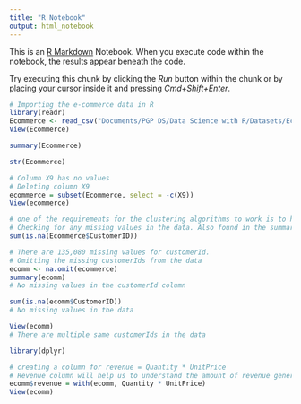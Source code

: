```yaml
---
title: "R Notebook"
output: html_notebook
---
```


This is an [R Markdown](http://rmarkdown.rstudio.com) Notebook. When you execute code within the notebook, the results appear beneath the code. 

Try executing this chunk by clicking the *Run* button within the chunk or by placing your cursor inside it and pressing *Cmd+Shift+Enter*. 

```r
# Importing the e-commerce data in R
library(readr)
Ecommerce <- read_csv("Documents/PGP DS/Data Science with R/Datasets/Ecommerce.csv")
View(Ecommerce)
```
```r
summary(Ecommerce)
```
```r
str(Ecommerce)
```

```r
# Column X9 has no values
# Deleting column X9
ecommerce = subset(Ecommerce, select = -c(X9))
View(ecommerce)
```
```r
# one of the requirements for the clustering algorithms to work is to have a dataset without any missing values
# Checking for any missing values in the data. Also found in the summary(Ecommerce) function
sum(is.na(Ecommerce$CustomerID))
```
```r
# There are 135,080 missing values for customerId.
# Omitting the missing customerIds from the data
ecomm <- na.omit(ecommerce)
summary(ecomm)
# No missing values in the customerId column
```
```r
sum(is.na(ecomm$CustomerID))
# No missing values in the data
```
```r
View(ecomm)
# There are multiple same customerIds in the data
```
```r
library(dplyr)
```
```r
# creating a column for revenue = Quantity * UnitPrice
# Revenue column will help us to understand the amount of revenue generated by the customers
ecomm$revenue = with(ecomm, Quantity * UnitPrice)
View(ecomm)
```
```r

```



